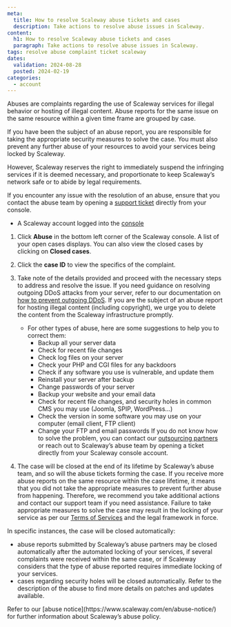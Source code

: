 ```yaml
---
meta:
  title: How to resolve Scaleway abuse tickets and cases
  description: Take actions to resolve abuse issues in Scaleway.
content:
  h1: How to resolve Scaleway abuse tickets and cases
  paragraph: Take actions to resolve abuse issues in Scaleway.
tags: resolve abuse complaint ticket scaleway
dates:
  validation: 2024-08-28
  posted: 2024-02-19
categories:
  - account
---
```


Abuses are complaints regarding the use of Scaleway services for illegal behavior or hosting of illegal content. Abuse reports for the same issue on the same resource within a given time frame are grouped by case.

If you have been the subject of an abuse report, you are responsible for taking the appropriate security measures to solve the case. You must also prevent any further abuse of your resources to avoid your services being locked by Scaleway.

However, Scaleway reserves the right to immediately suspend the infringing services if it is deemed necessary, and proportionate to keep Scaleway’s network safe or to abide by legal requirements.

If you encounter any issue with the resolution of an abuse, ensure that you contact the abuse team by opening a [support ticket](https://console.scaleway.com/support/tickets/create) directly from your console.

<Macro id="requirements" />

- A Scaleway account logged into the [console](https://console.scaleway.com)

1. Click **Abuse** in the bottom left corner of the Scaleway console. A list of your open cases displays. You can also view the closed cases by clicking on **Closed cases**.
2. Click the **case ID** to view the specifics of the complaint.
3. Take note of the details provided and proceed with the necessary steps to address and resolve the issue.
    <Message type="tip">
    If you need guidance on resolving outgoing DDoS attacks from your server, refer to our documentation on [how to prevent outgoing DDoS](/compute/instances/reference-content/preventing-outgoing-ddos/).
    </Message>
    If you are the subject of an abuse report for hosting illegal content (including copyright), we urge you to delete the content from the Scaleway infrastructure promptly.
    * For other types of abuse, here are some suggestions to help you to correct them:
        * Backup all your server data
        * Check for recent file changes
        * Check log files on your server
        * Check your PHP and CGI files for any backdoors
        * Check if any software you use is vulnerable, and update them
        * Reinstall your server after backup
        * Change passwords of your server
        * Backup your website and your email data
        * Check for recent file changes, and security holes in common CMS you may use (Joomla, SPIP, WordPress…)
        * Check the version in some software you may use on your computer (email client, FTP client)
        * Change your FTP and email passwords
    If you do not know how to solve the problem, you can contact our [outsourcing partners](https://www.scaleway.com/en/dedibox/outsourcing/) or reach out to Scaleway’s abuse team by opening a ticket directly from your Scaleway console account.

4. The case will be closed at the end of its lifetime by Scaleway’s abuse team, and so will the abuse tickets forming the case.
    If you receive more abuse reports on the same resource within the case lifetime, it means that you did not take the appropriate measures to prevent further abuse from happening.
    Therefore, we recommend you take additional actions and contact our support team if you need assistance. Failure to take appropriate measures to solve the case may result in the locking of your service as per our [Terms of Services](https://www.scaleway.com/en/contracts/) and the legal framework in force.

In specific instances, the case will be closed automatically:
* abuse reports submitted by Scaleway’s abuse partners may be closed automatically after the automated locking of your services, if several complaints were received within the same case, or if Scaleway considers that the type of abuse reported requires immediate locking of your services.
* cases regarding security holes will be closed automatically. Refer to the description of the abuse to find more details on patches and updates available.

<Message type="note">
Refer to our [abuse notice](https://www.scaleway.com/en/abuse-notice/) for further information about Scaleway’s abuse policy.
</Message>